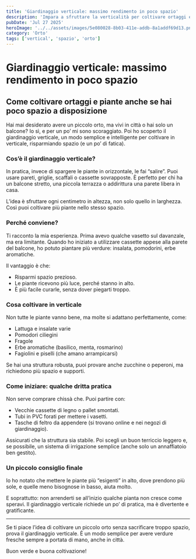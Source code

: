 ```yaml
---
title: 'Giardinaggio verticale: massimo rendimento in poco spazio'
description: 'Impara a sfruttare la verticalità per coltivare ortaggi e piante in spazi ridotti.'
pubDate: 'Jul 27 2025'
heroImage: '../../assets/images/5e080028-8b03-411e-addb-8a1addf69d13.png'
category: 'Orto'
tags: ['vertical', 'spazio', 'orto']
---
```


# Giardinaggio verticale: massimo rendimento in poco spazio

## Come coltivare ortaggi e piante anche se hai poco spazio a disposizione

Hai mai desiderato avere un piccolo orto, ma vivi in città o hai solo un balcone? Io sì, e per un po’ mi sono scoraggiato. Poi ho scoperto il giardinaggio verticale, un modo semplice e intelligente per coltivare in verticale, risparmiando spazio (e un po’ di fatica).

### Cos’è il giardinaggio verticale?

In pratica, invece di spargere le piante in orizzontale, le fai “salire”. Puoi usare pareti, griglie, scaffali o cassette sovrapposte. È perfetto per chi ha un balcone stretto, una piccola terrazza o addirittura una parete libera in casa.

L’idea è sfruttare ogni centimetro in altezza, non solo quello in larghezza. Così puoi coltivare più piante nello stesso spazio.

### Perché conviene? 

Ti racconto la mia esperienza. Prima avevo qualche vasetto sul davanzale, ma era limitante. Quando ho iniziato a utilizzare cassette appese alla parete del balcone, ho potuto piantare più verdure: insalata, pomodorini, erbe aromatiche.

Il vantaggio è che:
- Risparmi spazio prezioso.
- Le piante ricevono più luce, perché stanno in alto.
- È più facile curarle, senza dover piegarti troppo.

### Cosa coltivare in verticale

Non tutte le piante vanno bene, ma molte si adattano perfettamente, come:
- Lattuga e insalate varie
- Pomodori ciliegini
- Fragole
- Erbe aromatiche (basilico, menta, rosmarino)
- Fagiolini e piselli (che amano arrampicarsi)

Se hai una struttura robusta, puoi provare anche zucchine o peperoni, ma richiedono più spazio e supporti.

### Come iniziare: qualche dritta pratica

Non serve comprare chissà che. Puoi partire con:
- Vecchie cassette di legno o pallet smontati.
- Tubi in PVC forati per mettere i vasetti.
- Tasche di feltro da appendere (si trovano online e nei negozi di giardinaggio).

Assicurati che la struttura sia stabile. Poi scegli un buon terriccio leggero e, se possibile, un sistema di irrigazione semplice (anche solo un annaffiatoio ben gestito).

### Un piccolo consiglio finale

Io ho notato che mettere le piante più “esigenti” in alto, dove prendono più sole, e quelle meno bisognose in basso, aiuta molto.

E soprattutto: non arrenderti se all’inizio qualche pianta non cresce come speravi. Il giardinaggio verticale richiede un po’ di pratica, ma è divertente e gratificante.

---

Se ti piace l’idea di coltivare un piccolo orto senza sacrificare troppo spazio, prova il giardinaggio verticale. È un modo semplice per avere verdure fresche sempre a portata di mano, anche in città. 

Buon verde e buona coltivazione!